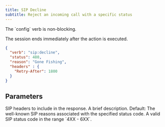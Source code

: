 ```yaml
---
title: SIP Decline
subtitle: Reject an incoming call with a specific status
---
```


<Note>
The `config` verb is non-blocking.
</Note>

The session ends immediately after the action is executed.

```json
{
  "verb": "sip:decline",
  "status": 480,
  "reason": "Gone Fishing",
  "headers" : {
    "Retry-After": 1800
  }
}
```

## Parameters

<ParamField path="headers" type="object" required={false}>
  SIP headers to include in the response.
</ParamField>

<ParamField path="reason" type="string" required={false}>
  A brief description.  
  Default: The well-known SIP reasons associated with the specified status code.
</ParamField>

<ParamField path="status" type="number" required={true}>
  A valid SIP status code in the range `4XX - 6XX`.
</ParamField>
